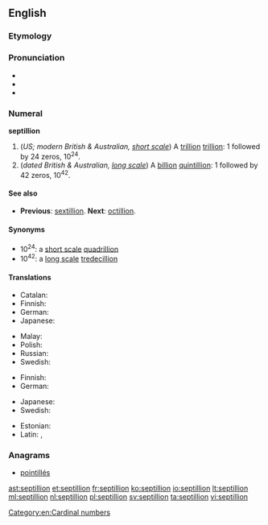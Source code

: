{{also|Septillion}}
==English==

===Etymology===
{{confix|septi|gloss1=seven|illion|lang=en}}

===Pronunciation===
* {{audio|En-us-septillion.ogg|Audio (US)|lang=en}}
* {{hyphenation|sep|til|lion|lang=en}}
* {{rhymes|ɪljən|lang=en}}

===Numeral===
'''septillion'''

# (''US; modern British & Australian, [[w:Long and short scales|short scale]]'') A [[trillion]] [[trillion]]: 1 followed by 24 zeros, 10<sup>24</sup>.
# (''dated British & Australian, [[w:Long and short scales|long scale]]'') A [[billion]] [[quintillion]]: 1 followed by 42 zeros, 10<sup>42</sup>.

====See also====
* {{qualifier|short and long scale}} '''Previous''': [[sextillion]]. '''Next''': [[octillion]].

====Synonyms====
* 10<sup>24</sup>: a [[w:Long and short scales|short scale]] [[quadrillion]]
* 10<sup>42</sup>: a [[w:Long and short scales|long scale]] [[tredecillion]]

====Translations====
{{trans-top|a trillion trillion, 10<sup>24</sup>}}
* Catalan: {{t+|ca|quadrilió}}
* Finnish: {{t+|fi|kvadriljoona}}
* German: {{t+|de|Quadrillion|f}}
* Japanese: {{t|ja|一秭|tr=isshi}}
{{trans-mid}}
* Malay: {{t|ms|septilion}}
* Polish: {{t+|pl|kwadrylion|m}}
* Russian: {{t+|ru|септиллион|m|tr=septillión}}
* Swedish: {{t+|sv|kvadriljon|c}}
{{trans-bottom}}

{{trans-top|a billion quintillion, 10<sup>42</sup>}}
* Finnish: {{t|fi|septiljoona}}
* German: {{t+|de|Septillion|f}}
{{trans-mid}}
* Japanese: {{t|ja|百正|tr=hyaku-sei}}
* Swedish: {{t+|sv|septiljon|c}}
{{trans-bottom}}

{{checktrans-top}}
* Estonian: {{t-check|et|septiljon}}
* Latin: {{t-check|la|septillio}}, {{t-check|la|septillionis}}
{{checktrans-bottom}}

===Anagrams===
* [[pointillés#English|pointillés]]

[[Category:en:Cardinal numbers]]

[[ast:septillion]]
[[et:septillion]]
[[fr:septillion]]
[[ko:septillion]]
[[io:septillion]]
[[lt:septillion]]
[[ml:septillion]]
[[nl:septillion]]
[[pl:septillion]]
[[sv:septillion]]
[[ta:septillion]]
[[vi:septillion]]